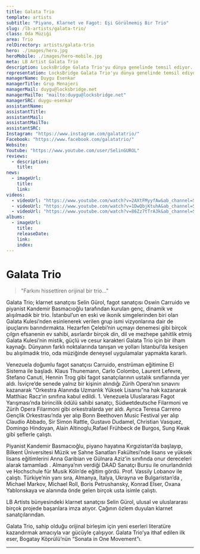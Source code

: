 ```yaml
---
title: Galata Trio
template: artists
subtitle: "Piyano, Klarnet ve Fagot: Eşi Görülmemiş Bir Trio"
slug: /lb-artists/galata-trio/
class: Oda Müziği
area: Trio
relDirectory: artists/galata-trio
hero: ./images/hero.jpg
heroMobile: ./images/hero-mobile.jpg
meta: LB Artist Galata Trio
description: LocksBridge Galata Trio'yu dünya genelinde temsil ediyor.
representation: LocksBridge Galata Trio'yu dünya genelinde temsil ediyor.
managerName: Duygu Esenkar
managerTitle: Grup Menajeri
managerMail: duygu@locksbridge.net
managerMailTo: "mailto:duygu@locksbridge.net"
managerSRC: duygu-esenkar
assistantName:
assistantTitle:
assistantMail:
assistantMailTo:
assistantSRC:
Instagram: "https://www.instagram.com/galatatrio/"
Facebook: "https://www.facebook.com/galatatrio/"
Website:
Youtube: "https://www.youtube.com/user/SelinGUROL"
reviews:
  - description:
    title:
news:
  - imageUrl:
    title:
    link:
videos:
  - videoUrl: "https://www.youtube.com/watch?v=2AXtFMyyfAw&ab_channel=SelinG%C3%BCrol"
  - videoUrl: "https://www.youtube.com/watch?v=1DwQbjKtuhA&ab_channel=SelinG%C3%BCrol"
  - videoUrl: "https://www.youtube.com/watch?v=86Zz7tTrA3k&ab_channel=SelinG%C3%BCrol"
albums:
  - imageUrl:
    title:
    releaseDate:
    link:
    index:
---
```

# Galata Trio

> "Farkını hissettiren orijinal bir trio..."

Galata Trio; klarnet sanatçısı Selin Gürol, fagot sanatçısı Oswin Carruido ve piyanist Kandemir Basmacıoğlu tarafından kurulan genç, dinamik ve alışılmadık bir trio. İstanbul’un en eski ve ikonik simgelerinden biri olan Galata Kulesi’nden esinlenerek verilen grup ismi vizyonlarına dair de ipuçlarını barındırmakta. Hezarfen Çelebi’nin uçmayı denemesi gibi birçok çılgın efsanenin ev sahibi, asırlardır birçok din, dil ve mezhepe şahitlik etmiş Galata Kulesi’nin mistik, güçlü ve cesur karakteri Galata Trio için bir ilham kaynağı. Dünyanın farklı noktalarında tanışan ve yolları İstanbul’da kesişen bu alışılmadık trio, oda müziğinde deneysel uygulamalar yapmakta kararlı.

Venezuela doğumlu fagot sanatçısı Carruido, enstrüman eğitimine El Sistema ile başladı. Klaus Thunemann, Carlo Colombo, Laurent Lefevre, Stefano Canuti, Hennin Trog gibi fagot sanatçılarının ustalık sınıflarında yer aldı. İsviçre’de senede yalnız bir kişinin alındığı Zürih Opera’nın sınavını kazanarak “Orkestra Alanında Uzmanlık Yüksek Lisansı”na hak kazanarak Matthiac Racz’ın sınıfına kabul edildi. 1. Venezuela Uluslararası Fagot Yarışması’nda birincilik ödülü sahibi sanatçı, Südwetdeutsche Filarmoni ve Zürih Opera Filarmoni gibi orkestralarda yer aldı. Ayrıca Teresa Carreno Gençlik Orkestrası’nda yer alıp Bonn Beethoven Music Festival yer alıp Claudio Abbado, Sir Simon Rattle, Gustavo Dudamel, Christian Vasquez, Domingo Hindoyan, Alain Altinoglu,Rafael Frühbeck de Burgos, Sung Kwak gibi şeflerle çalıştı.

Piyanist Kandemir Basmacıoğlu, piyano hayatına Kırgızistan’da başlayıp, Bilkent Üniversitesi Müzik ve Sahne Sanatları Fakültesi’nde lisans ve yüksek lisans eğitimlerini Anna Garibian ve Gülnara Aziz’in sınıfında onur dereceleri alarak tamamladı . Almanya’nın verdiği DAAD Sanatçı Bursu ile onurlandırıldı ve Hochschule für Musik Köln’de eğitim gördü. Prof. Vassily Lobanov ile çalıştı. Türkiye’nin yanı sıra, Almanya, İtalya, Ukrayna ve Bulgaristan’da , Michael Markov, Michael Roll, Boris Petrushansky, Konrad Elser, Oxana Yablonskaya ve alanında önde gelen birçok usta isimle çalıştı.

LB Artists bünyesindeki klarnet sanatçısı Selin Gürol, ulusal ve uluslararası birçok projede başarılara imza atıyor. Çağının özlem duyulan klarnet sanatçılarından.

Galata Trio, sahip olduğu orijinal birleşim için yeni eserleri literatüre kazandırmak amacıyla var gücüyle çalışıyor. Galata Trio’ya ithaf edilen ilk eser, Bogatay Köprülü’nün “Sonata in One Movement”ı.

- - -
